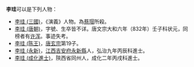 '''李珪'''可以是下列人物：
* [[李珪_(三國)|李珪 (三國)]]，《演義》人物。為[[蔡瑁|蔡瑁]]所殺。
* [[李珪_(唐朝)|李珪 (唐朝)]]，字號、生卒皆不详。唐文宗大和六年（832年）壬子科状元，同榜者有[[许浑|许浑]]。事迹失考。
* [[李珪_(陈王)|李珪 (陈王)]]，[[唐玄宗|唐玄宗]]第19子。
* [[李珪_(永新)|李珪 (永新)]]，[[江西|江西]][[吉安府|吉安府]][[永新縣|永新縣]]人，弘治九年丙辰科進士。
* [[李珪_(成化進士)|李珪 (成化進士)]]，陝西省同州人，成化二年丙戌科進士。
{{disambig|Cat=二字李姓人名消歧義|gui}}